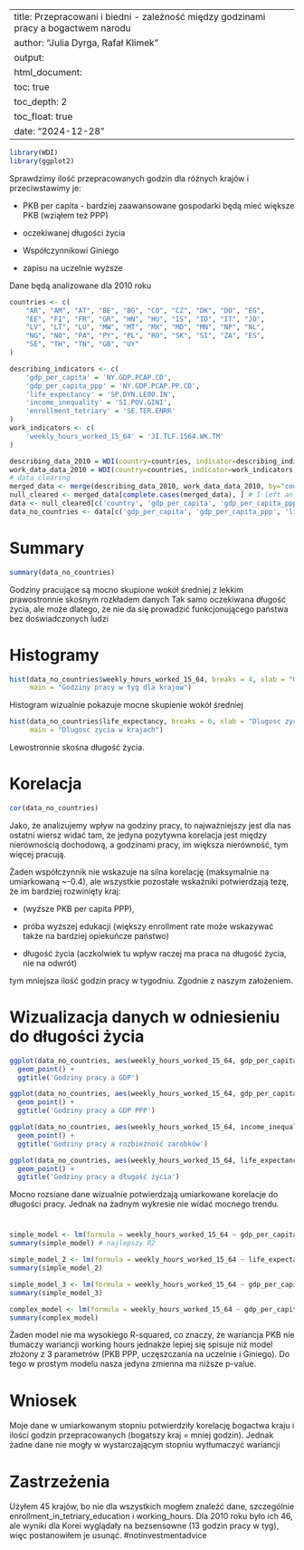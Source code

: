 
---
title: Przepracowani i biedni - zależność między godzinami pracy a bogactwem narodu
author: "Julia Dyrga, Rafał Klimek"
output: 
  html_document:
    toc: true
    toc_depth: 2 
    toc_float: true
date: "2024-12-28"
---

```r
library(WDI)
library(ggplot2)
```

Sprawdzimy ilość przepracowanych godzin dla różnych krajów i przeciwstawimy je:

* PKB per capita - bardziej zaawansowane gospodarki będą mieć większe PKB (wziąłem też PPP)

* oczekiwanej długości życia

* Współczynnikowi Giniego

* zapisu na uczelnie wyższe

Dane będą analizowane dla 2010 roku
```r
countries <- c(
    "AR", "AM", "AT", "BE", "BG", "CO", "CZ", "DK", "DO", "EG",
    "EE", "FI", "FR", "GR", "HN", "HU", "IS", "ID", "IT", "JO",
    "LV", "LT", "LU", "MW", "MT", "MX", "MD", "MN", "NP", "NL",
    "NG", "NO", "PA", "PY", "PL", "RO", "SK", "SI", "ZA", "ES",
    "SE", "TH", "TN", "GB", "UY"
)

describing_indicators <- c(
    'gdp_per_capita' = 'NY.GDP.PCAP.CD',
    'gdp_per_capita_ppp' = 'NY.GDP.PCAP.PP.CD',
    'life_expectancy' = 'SP.DYN.LE00.IN',
    'income_inequality' = 'SI.POV.GINI',
    'enrollment_tetriary' = 'SE.TER.ENRR'
)
work_indicators <- c(
    'weekly_hours_worked_15_64' = 'JI.TLF.1564.WK.TM'
)

describing_data_2010 = WDI(country=countries, indicator=describing_indicators, start=2010, end=2010)
work_data_data_2010 = WDI(country=countries, indicator=work_indicators, start=2010, end=2010)
# data clearing
merged_data <- merge(describing_data_2010, work_data_data_2010, by="country")
null_cleared <- merged_data[complete.cases(merged_data), ] # I left an example of how I removed NULLs from my data sets
data <- null_cleared[c('country', 'gdp_per_capita', 'gdp_per_capita_ppp', 'life_expectancy', 'income_inequality', 'enrollment_tetriary', 'weekly_hours_worked_15_64')]
data_no_countries <- data[c('gdp_per_capita', 'gdp_per_capita_ppp', 'life_expectancy', 'income_inequality', 'enrollment_tetriary', 'weekly_hours_worked_15_64')]
```

# Summary
```r
summary(data_no_countries)
```

Godziny pracujące są mocno skupione wokół średniej z lekkim prawostronnie skośnym rozkładem danych
Tak samo oczekiwana długość życia, ale może dlatego, że nie da się prowadzić funkcjonującego państwa bez doświadczonych ludzi

# Histogramy

```r
hist(data_no_countries$weekly_hours_worked_15_64, breaks = 4, xlab = "Godziny pracy w tyg", ylab= "Ilosc wynikow",
     main = "Godziny pracy w tyg dla krajow")
```

Histogram wizualnie pokazuje mocne skupienie wokół średniej

```r
hist(data_no_countries$life_expectancy, breaks = 6, xlab = "Dlugosc zycia (lata)", ylab= "Ilosc wynikow",
     main = "Dlugosc zycia w krajach")
```

Lewostronnie skośna długość życia.

# Korelacja
```r
cor(data_no_countries)
```

Jako, że analizujemy wpływ na godziny pracy, to najważniejszy jest dla nas ostatni wiersz
widać tam, że jedyna pozytywna korelacja jest między nierównością dochodową, a godzinami pracy, im większa nierówność, tym więcej pracują.

Żaden współczynnik nie wskazuje na silna korelację (maksymalnie na umiarkowaną ~-0.4), ale wszystkie pozostałe wskaźniki potwierdzają tezę, że im bardziej rozwinięty kraj:

- (wyższe PKB per capita PPP),

- próba wyższej edukacji (większy enrollment rate może wskazywać także na bardziej opiekuńcze państwo)

- długość życia (aczkolwiek tu wpływ raczej ma praca na długość życia, nie na odwrót)

tym mniejsza ilość godzin pracy w tygodniu.
Zgodnie z naszym założeniem.

# Wizualizacja danych w odniesieniu do długości życia
```r
ggplot(data_no_countries, aes(weekly_hours_worked_15_64, gdp_per_capita)) +
  geom_point() +
  ggtitle('Godziny pracy a GDP')

ggplot(data_no_countries, aes(weekly_hours_worked_15_64, gdp_per_capita_ppp)) +
  geom_point() +
  ggtitle('Godziny pracy a GDP PPP')

ggplot(data_no_countries, aes(weekly_hours_worked_15_64, income_inequality)) +
  geom_point() +
  ggtitle('Godziny pracy a rozbieżność zarobków')

ggplot(data_no_countries, aes(weekly_hours_worked_15_64, life_expectancy)) +
  geom_point() +
  ggtitle('Godziny pracy a długość życia')
```

Mocno rozsiane dane wizualnie potwierdzają umiarkowane korelacje do długości pracy.
Jednak na żadnym wykresie nie widać mocnego trendu.

#
```r
simple_model <- lm(formula = weekly_hours_worked_15_64 ~ gdp_per_capita, data = data_no_countries)
summary(simple_model) # najlepszy R2

simple_model_2 <- lm(formula = weekly_hours_worked_15_64 ~ life_expectancy, data = data_no_countries)
summary(simple_model_2)

simple_model_3 <- lm(formula = weekly_hours_worked_15_64 ~ gdp_per_capita_ppp, data = data_no_countries)
summary(simple_model_3)

complex_model <- lm(formula = weekly_hours_worked_15_64 ~ gdp_per_capita_ppp + enrollment_tetriary + income_inequality, data = data_no_countries)
summary(complex_model)
```

Żaden model nie ma wysokiego R-squared, co znaczy, że wariancja PKB nie tłumaczy wariancji working hours
jednakże lepiej się spisuje niż model złożony z 3 parametrów (PKB PPP, uczęszczania na uczelnie i Giniego).
Do tego w prostym modelu nasza jedyna zmienna ma niższe p-value.

# Wniosek

Moje dane w umiarkowanym stopniu potwierdziły korelację bogactwa kraju i ilości godzin przepracowanych (bogatszy kraj = mniej godzin).
Jednak żadne dane nie mogły w wystarczającym stopniu wytłumaczyć wariancji


# Zastrzeżenia
Użyłem 45 krajów, bo nie dla wszystkich mogłem znaleźć dane, szczególnie enrollment_in_tetriary_education i working_hours. Dla 2010 roku było ich 46, ale wyniki dla Korei wyglądały na bezsensowne (13 godzin pracy w tyg), więc postanowiłem je usunąć.
#notinvestmentadvice
